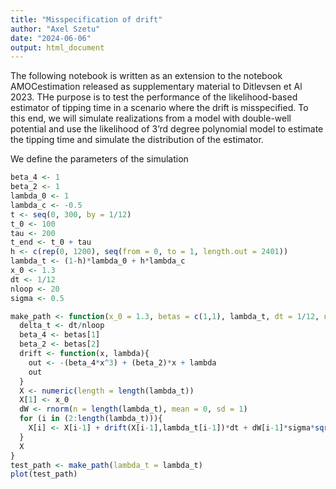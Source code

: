```yaml
---
title: "Misspecification of drift"
author: "Axel Szetu"
date: "2024-06-06"
output: html_document
---
```


The following notebook is written as an extension to the notebook AMOCestimation released as supplementary material to Ditlevsen et Al 2023.
THe purpose is to test the performance of the likelihood-based estimator of tipping time in a scenario where the drift is misspecified.
To this end, we will simulate realizations from a model with double-well potential and use the likelihood of 3'rd degree polynomial model to estimate the tipping time and simulate the distribution of the estimator.

We define the parameters of the simulation
```r
beta_4 <- 1
beta_2 <- 1
lambda_0 <- 1
lambda_c <- -0.5
t <- seq(0, 300, by = 1/12)
t_0 <- 100
tau <- 200
t_end <- t_0 + tau
h <- c(rep(0, 1200), seq(from = 0, to = 1, length.out = 2401))
lambda_t <- (1-h)*lambda_0 + h*lambda_c
x_0 <- 1.3
dt <- 1/12
nloop <- 20
sigma <- 0.5
```

```r
make_path <- function(x_0 = 1.3, betas = c(1,1), lambda_t, dt = 1/12, nloop = 20, sigma = 0.5){
  delta_t <- dt/nloop
  beta_4 <- betas[1]
  beta_2 <- betas[2]
  drift <- function(x, lambda){
    out <- -(beta_4*x^3) + (beta_2)*x + lambda
    out
  }
  X <- numeric(length = length(lambda_t))
  X[1] <- x_0
  dW <- rnorm(n = length(lambda_t), mean = 0, sd = 1)
  for (i in (2:length(lambda_t))){
    X[i] <- X[i-1] + drift(X[i-1],lambda_t[i-1])*dt + dW[i-1]*sigma*sqrt(dt)
  }
  X
}
test_path <- make_path(lambda_t = lambda_t)
plot(test_path)
```

